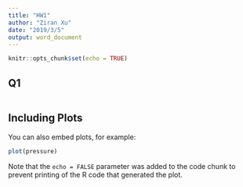 ---
title: "HW1"
author: "Ziran Xu"
date: "2019/3/5"
output: word_document
---

```{r setup, include=FALSE}
knitr::opts_chunk$set(echo = TRUE)
```

## Q1

```{r}

```

## Including Plots

You can also embed plots, for example:

```{r pressure, echo=FALSE}
plot(pressure)
```

Note that the `echo = FALSE` parameter was added to the code chunk to prevent printing of the R code that generated the plot.
